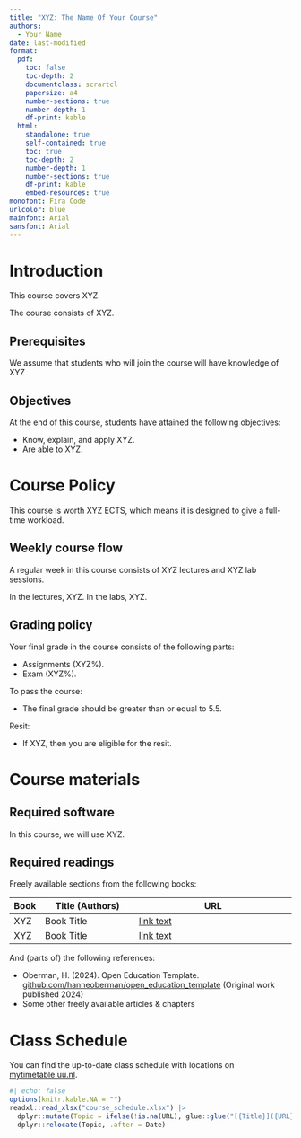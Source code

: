 ```yaml
---
title: "XYZ: The Name Of Your Course"
authors: 
  - Your Name
date: last-modified
format: 
  pdf:
    toc: false
    toc-depth: 2
    documentclass: scrartcl
    papersize: a4
    number-sections: true
    number-depth: 1
    df-print: kable
  html:
    standalone: true
    self-contained: true
    toc: true
    toc-depth: 2
    number-depth: 1
    number-sections: true
    df-print: kable
    embed-resources: true
monofont: Fira Code
urlcolor: blue
mainfont: Arial
sansfont: Arial
---
```


# Introduction

This course covers XYZ. 

The course consists of XYZ.

## Prerequisites

We assume that students who will join the course will have knowledge of XYZ

## Objectives

At the end of this course, students have attained the following objectives:

- Know, explain, and apply XYZ.
- Are able to XYZ.

# Course Policy

This course is worth XYZ ECTS, which means it is designed to give a full-time workload.

## Weekly course flow
A regular week in this course consists of XYZ lectures and XYZ lab sessions. 

In the lectures, XYZ. In the labs, XYZ. 

## Grading policy
Your final grade in the course consists of the following parts:

- Assignments (XYZ%).
- Exam (XYZ%).

To pass the course:

- The final grade should be greater than or equal to 5.5.

Resit:

- If XYZ, then you are eligible for the resit. 


# Course materials

## Required software

In this course, we will use XYZ.

## Required readings

Freely available sections from the following books:

| Book   | Title (Authors)                                           | URL                                                                                                 |
| ------ | --------------------------------------------------------- | --------------------------------------------------------------------------------------------------- |
| XYZ | Book Title | [link text](https://www.github.com/hanneoberman/open_education_template/)                                                             |
| XYZ | Book Title | [link text](https://www.github.com/hanneoberman/open_education_template/)                                                                     |

And (parts of) the following references:

- Oberman, H. (2024). Open Education Template. [github.com/hanneoberman/open_education_template](https://github.com/hanneoberman/open_education_template) (Original work published 2024)
- Some other freely available articles & chapters

# Class Schedule

You can find the up-to-date class schedule with locations on [mytimetable.uu.nl](https://mytimetable.uu.nl).

```r
#| echo: false
options(knitr.kable.NA = "")
readxl::read_xlsx("course_schedule.xlsx") |> 
  dplyr::mutate(Topic = ifelse(!is.na(URL), glue::glue("[{Title}]({URL})"), Title), .keep = "unused") |> 
  dplyr::relocate(Topic, .after = Date)
```
